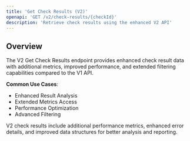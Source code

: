 ```yaml
---
title: 'Get Check Results (V2)'
openapi: 'GET /v2/check-results/{checkId}'
description: 'Retrieve check results using the enhanced V2 API'
---
```


## Overview

The V2 Get Check Results endpoint provides enhanced check result data with additional metrics, improved performance, and extended filtering capabilities compared to the V1 API.

**Common Use Cases**:
- Enhanced Result Analysis
- Extended Metrics Access
- Performance Optimization
- Advanced Filtering

<Note>
V2 check results include additional performance metrics, enhanced error details, and improved data structures for better analysis and reporting.
</Note>